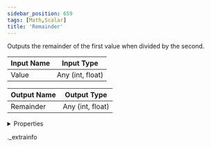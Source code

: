 ```yaml
---
sidebar_position: 659
tags: [Math,Scalar]
title: 'Remainder'
---
```


Outputs the remainder of the first value when divided by the second.



<IChip uuid="fe462e79-9e9f-4234-b594-7b6c0a69329b" />

| Input Name | Input Type |
|-----------|-----------|
| Value | Any (int, float) |

| Output Name | Output Type |
|-----------|-----------|
| Remainder | Any (int, float) |


<details>
  <summary>Properties</summary>
  <div>
    <div>
    <table>
      <thead>
        <tr>
          <th>Room availability:</th>
          <th>Available everywhere</th>
        </tr>
        <tr>
          <th>Is beta required?</th>
          <th>No</th>
        </tr>
        <tr>
          <th>Is this chip a trolling risk?</th>
          <th>No</th>
        </tr>
        <tr>
          <th>Is this chip a role assignment risk?</th>
          <th>No</th>
        </tr>
        <tr>
          <th>Chip UUID</th>
          <th>fe462e79-9e9f-4234-b594-7b6c0a69329b</th>
        </tr>
      </thead>
    </table>
    </div>
  </div>
</details>

._extrainfo